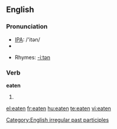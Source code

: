 ==English==

===Pronunciation===
*[[w:IPA|IPA]]: /'itən/
*{{audio|en-us-eaten.ogg|Audio (US)}}

*Rhymes: [[Rhymes:English:-iːtən|-iːtən]]

===Verb===
'''eaten'''
#{{past participle of|[[eat]]}}

[[Category:English irregular past participles]]

[[el:eaten]]
[[fr:eaten]]
[[hu:eaten]]
[[te:eaten]]
[[vi:eaten]]